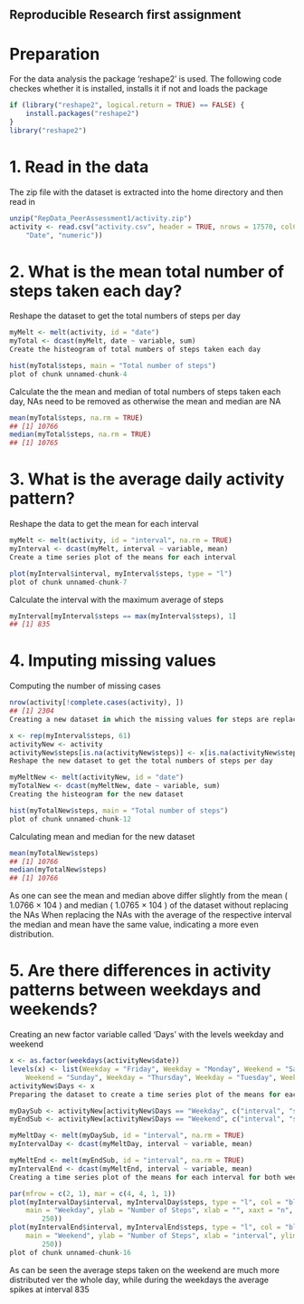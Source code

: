 ## Reproducible Research first assignment

# Preparation

For the data analysis the package 'reshape2' is used. The following code checkes whether it is installed, installs it if not and loads the package

```r
if (library("reshape2", logical.return = TRUE) == FALSE) {
    install.packages("reshape2")
}
library("reshape2")
```

# 1. Read in the data

The zip file with the dataset is extracted into the home directory and then read in

```r
unzip("RepData_PeerAssessment1/activity.zip")
activity <- read.csv("activity.csv", header = TRUE, nrows = 17570, colClasses = c("numeric",
    "Date", "numeric"))
```

# 2. What is the mean total number of steps taken each day?

Reshape the dataset to get the total numbers of steps per day


```r
myMelt <- melt(activity, id = "date")
myTotal <- dcast(myMelt, date ~ variable, sum)
Create the histeogram of total numbers of steps taken each day

hist(myTotal$steps, main = "Total number of steps")
plot of chunk unnamed-chunk-4
```

Calculate the the mean and median of total numbers of steps taken each day, NAs need to be removed as otherwise the mean and median are NA

```r
mean(myTotal$steps, na.rm = TRUE)
## [1] 10766
median(myTotal$steps, na.rm = TRUE)
## [1] 10765
```

# 3. What is the average daily activity pattern?

Reshape the data to get the mean for each interval

```r
myMelt <- melt(activity, id = "interval", na.rm = TRUE)
myInterval <- dcast(myMelt, interval ~ variable, mean)
Create a time series plot of the means for each interval

plot(myInterval$interval, myInterval$steps, type = "l")
plot of chunk unnamed-chunk-7
```

Calculate the interval with the maximum average of steps

```r
myInterval[myInterval$steps == max(myInterval$steps), 1]
## [1] 835
```

# 4. Imputing missing values

Computing the number of missing cases

```r
nrow(activity[!complete.cases(activity), ])
## [1] 2304
Creating a new dataset in which the missing values for steps are replaced with the mean of the respective interval

x <- rep(myInterval$steps, 61)
activityNew <- activity
activityNew$steps[is.na(activityNew$steps)] <- x[is.na(activityNew$steps)]
Reshape the new dataset to get the total numbers of steps per day

myMeltNew <- melt(activityNew, id = "date")
myTotalNew <- dcast(myMeltNew, date ~ variable, sum)
Creating the histeogram for the new dataset

hist(myTotalNew$steps, main = "Total number of steps")
plot of chunk unnamed-chunk-12
```

Calculating mean and median for the new dataset

```r
mean(myTotalNew$steps)
## [1] 10766
median(myTotalNew$steps)
## [1] 10766
```

As one can see the mean and median above differ slightly from the mean ( 1.0766 × 104 ) and median ( 1.0765 × 104 ) of the dataset without replacing the NAs When replacing the NAs with the average of the respective interval the median and mean have the same value, indicating a more even distribution.

# 5. Are there differences in activity patterns between weekdays and weekends?

Creating an new factor variable called 'Days' with the levels weekday and weekend

```r
x <- as.factor(weekdays(activityNew$date))
levels(x) <- list(Weekday = "Friday", Weekday = "Monday", Weekend = "Saturday",
    Weekend = "Sunday", Weekday = "Thursday", Weekday = "Tuesday", Weekday = "Wednesday")
activityNew$Days <- x
Preparing the dataset to create a time series plot of the means for each interval for both weekend and weekday by subsetting and reshaping

myDaySub <- activityNew[activityNew$Days == "Weekday", c("interval", "steps")]
myEndSub <- activityNew[activityNew$Days == "Weekend", c("interval", "steps")]

myMeltDay <- melt(myDaySub, id = "interval", na.rm = TRUE)
myIntervalDay <- dcast(myMeltDay, interval ~ variable, mean)

myMeltEnd <- melt(myEndSub, id = "interval", na.rm = TRUE)
myIntervalEnd <- dcast(myMeltEnd, interval ~ variable, mean)
Creating a time series plot of the means for each interval for both weekend and weekday

par(mfrow = c(2, 1), mar = c(4, 4, 1, 1))
plot(myIntervalDay$interval, myIntervalDay$steps, type = "l", col = "blue",
    main = "Weekday", ylab = "Number of Steps", xlab = "", xaxt = "n", ylim = c(0,
        250))
plot(myIntervalEnd$interval, myIntervalEnd$steps, type = "l", col = "blue",
    main = "Weekend", ylab = "Number of Steps", xlab = "interval", ylim = c(0,
        250))
plot of chunk unnamed-chunk-16
```

As can be seen the average steps taken on the weekend are much more distributed ver the whole day, while during the weekdays the average spikes at interval 835